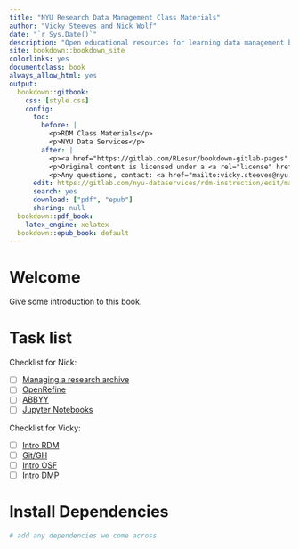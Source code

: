 ```yaml
--- 
title: "NYU Research Data Management Class Materials"
author: "Vicky Steeves and Nick Wolf"
date: "`r Sys.Date()`"
description: "Open educational resources for learning data management best practices"
site: bookdown::bookdown_site
colorlinks: yes
documentclass: book
always_allow_html: yes
output:
  bookdown::gitbook:
    css: [style.css]
    config:
      toc:
        before: |
          <p>RDM Class Materials</p>
          <p>NYU Data Services</p>
        after: |
          <p><a href="https://gitlab.com/RLesur/bookdown-gitlab-pages" target="blank">Published with bookdown &amp; GitLab</a></p>
          <p>Original content is licensed under a <a rel="license" href="http://creativecommons.org/licenses/by-sa/4.0/">Creative Commons Attribution-ShareAlike 4.0 International License</a>.</p>
          <p>Any questions, contact: <a href="mailto:vicky.steeves@nyu.edu">vicky.steeves@nyu.edu</a></p>
      edit: https://gitlab.com/nyu-dataservices/rdm-instruction/edit/main/%s
      search: yes
      download: ["pdf", "epub"]
      sharing: null
  bookdown::pdf_book:
    latex_engine: xelatex
  bookdown::epub_book: default
---
```


# Welcome {-}

Give some introduction to this book.

# Task list {-}

Checklist for Nick:

- [ ] [Managing a research archive](01-mgmt-rsrch-archive.Rmd)
- [ ] [OpenRefine](02-openrefine.Rmd)
- [ ] [ABBYY](03-abbyy.Rmd)
- [ ] [Jupyter Notebooks](04-jupyter.Rmd)

Checklist for Vicky: 

- [ ] [Intro RDM](00-intro-rdm.Rmd)
- [ ] [Git/GH](05-git.Rmd)
- [ ] [Intro OSF](06-osf.Rmd)
- [ ] [Intro DMP](07-dmp.Rmd)

# Install Dependencies {-}

```r
# add any dependencies we come across
```
